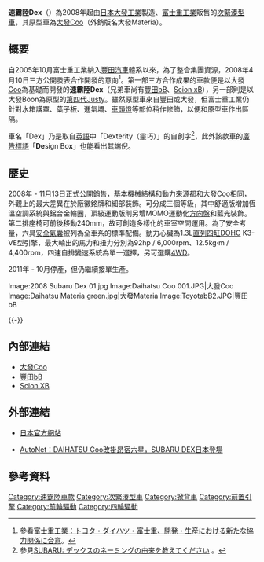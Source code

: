 {{noteTA
|T=zh-cn:斯巴鲁Dex; zh-tw:速霸陸Dex; zh-hk:富士Dex
|1=zh-cn:斯巴鲁; zh-tw:速霸陸; zh-hk:富士
|2=zh-hans:发动机; zh-hant:引擎;
}}

'''速霸陸Dex'''（{{lang-ja|スバル・デックス}}）為2008年起由[[日本|日本]][[大發工業株式會社|大發工業]]製造、[[富士重工業|富士重工業]]販售的[[次緊湊型車|次緊湊型車]]，其原型車為[[大發Coo|大發Coo]]（外銷版名大發Materia）。

== 概要 ==
自2005年10月富士重工業納入[[豐田汽車|豐田汽車]]體系以來，為了整合集團資源，2008年4月10日三方公開發表合作開發的意向<ref>參看{{ja}}[http://www.fhi.co.jp/news/08_04_06/08_04_10-1.html 富士重工業：トヨタ・ダイハツ・富士重、開発・生産における新たな協力関係に合意]。</ref>。第一部三方合作成果的車款便是以[[大發Coo|大發Coo]]為基礎而開發的'''速霸陸Dex'''（兄弟車尚有[[豐田bB|豐田bB]]、[[Scion_xB|Scion xB]]），另一部則是以大發Boon為原型的[[速霸陸Justy#第四代（2007年-2011年）|第四代Justy]]。雖然原型車來自豐田或大發，但富士重工業仍針對水箱護罩、葉子板、進氣壩、[[車頭燈|車頭燈]]等部位稍作修飾，以便和原型車作出區隔。

車名「Dex」乃是取自[[英語|英語]]中「Dexterity（靈巧）」的自創字<ref>參見{{ja}}[http://www.subaru.jp/faq/dex/01.html SUBARU: デックスのネーミングの由来を教えてください] {{webarchive|url=https://web.archive.org/web/20130913160945/http://www.subaru.jp/faq/dex/01.html |date=2013-09-13 }}。</ref>，此外該款車的[[廣告標語|廣告標語]]「'''De'''sign Bo'''x'''」也能看出其端倪。

== 歷史 ==
{{Infobox Automobile
|name          = 速霸陸Dex
|aka           = 
|image         = [[File:Subaru_Dex.JPG|220px]]<br>[[File:Subaru_Dex_Rear.jpg|220px]]
|manufacturer  = [[大發工業株式會社|大發工業]]
|predecessor   = 
|successor     = 
|class         = [[次緊湊型車|次緊湊型車]]
|assembly      = 
|body_style    = 五門[[掀背車|掀背車]]
|production    = 2008年至2011年<ref>停產後仍可接單生產，故至今繼續銷售。</ref>
|layout        = [[前置前驅|FF]] / [[四輪驅動|4WD]]
|transmission  = 四速[[自動變速器|自動排檔]]
|engine        = 1.3L[[直列四缸引擎|直列四缸]]DOHC K3-VE型引擎
|wheelbase     = 2,540mm
|length        = 3,800mm
|width         = 1,690mm
|height        = 1,635mm
|weight        = 1,060kg-1,120kg
|ftrack        = 
|rtrack        = 
|fuel_economy  = 
|fuel_capacity = 
|related       = [[大發Coo|大發Coo]]、[[豐田bB|豐田bB]]、[[Scion_xB|Scion xB]]
|similar       = 
|designer      = 
}}

2008年 - 11月13日正式公開銷售，基本機械結構和動力來源都和大發Coo相同，外觀上的最大差異在於廠徽銘牌和細部裝飾。可分成三個等級，其中舒適版增加恆溫空調系統與鋁合金輪圈，頂級運動版則另增MOMO運動化[[方向盤|方向盤]]和藍光裝飾。第二排座椅可前後移動240mm，故可創造多樣化的車室空間運用。為了安全考量，六具[[安全氣囊|安全氣囊]]被列為全車系的標準配備。動力心臟為1.3L[[直列四缸引擎|直列四缸]]DOHC K3-VE型引擎，最大輸出的馬力和扭力分別為92hp / 6,000rpm、12.5kg·m / 4,400rpm，四速自排變速系統為單一選擇，另可選購[[四輪驅動|4WD]]。

2011年 - 10月停產，但仍繼續接單生產。

<gallery>
Image:2008 Subaru Dex 01.jpg
Image:Daihatsu Coo 001.JPG|大發Coo
Image:Daihatsu Materia green.jpg|大發Materia
Image:ToyotabB2.JPG|豐田bB
</gallery>
{{-}}

== 內部連結 ==
* [[大發Coo|大發Coo]]
* [[豐田bB|豐田bB]]
* [[Scion_XB|Scion XB]]

== 外部連結 ==
* {{ja}}[https://web.archive.org/web/20131002054950/http://www.subaru.jp/dex/dex/index.html 日本官方網站]
* [https://web.archive.org/web/20130816105959/http://subaru.autonet.com.tw/cgi-bin/file_view.cgi?a8110380S4016001 AutoNet：DAIHATSU Coo改掛昂宿六星，SUBARU DEX日本登場]

== 參考資料 ==
{{Reflist}}

{{Subaru}}

[[Category:速霸陸車款|Category:速霸陸車款]]
[[Category:次緊湊型車|Category:次緊湊型車]]
[[Category:掀背車|Category:掀背車]]
[[Category:前置引擎|Category:前置引擎]]
[[Category:前輪驅動|Category:前輪驅動]]
[[Category:四輪驅動|Category:四輪驅動]]